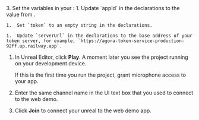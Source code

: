 <PlatformWrapper platform="unreal">
3. Set the variables in your <Vpl k="CLIENT" />:
    1. Update `appId` in the declarations to the value from <Vg k="CONSOLE" />.

    1.  Set `token` to an empty string in the declarations.

    1.  Update `serverUrl` in the declarations to the base address of your token server, for example, `https://agora-token-service-production-92ff.up.railway.app`.


1.  In Unreal Editor, click **Play**. A moment later you see the project running on your development device.

    If this is the first time you run the project, grant microphone access to your app.

1.  Enter the same channel name in the UI text box that you used to connect to the <Vg k="COMPANY" /> web demo.

1.  Click **Join** to connect your unreal <Vpl k="CLIENT" /> to the web demo app.
</PlatformWrapper>
